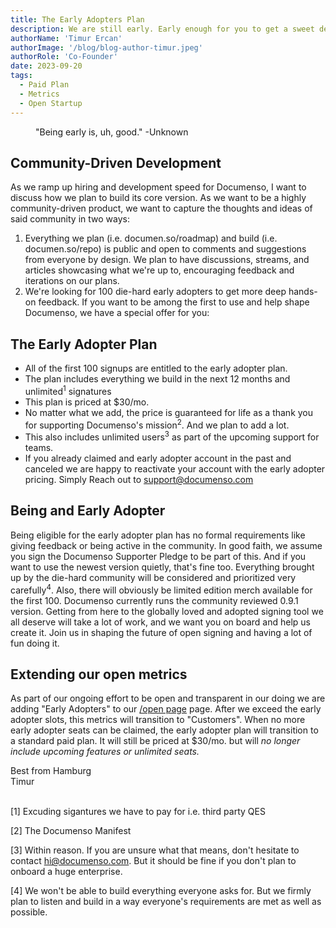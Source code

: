 ```yaml
---
title: The Early Adopters Plan
description: We are still early. Early enough for you to get a sweet deal for supporting Documenso's Mission. Join the movement and get a shiny early adopter account in the process.
authorName: 'Timur Ercan'
authorImage: '/blog/blog-author-timur.jpeg'
authorRole: 'Co-Founder'
date: 2023-09-20
tags:
  - Paid Plan
  - Metrics
  - Open Startup
---
```


<figure>
  <MdxNextImage
    src="/blog/early.png"
    width="1260"
    height="630"
    alt="XKCD: Bug"
  />

  <figcaption className="text-center">
    "Being early is, uh, good." -Unknown
  </figcaption>
</figure>

## Community-Driven Development

As we ramp up hiring and development speed for Documenso, I want to discuss how we plan to build its core version.
As we want to be a highly community-driven product, we want to capture the thoughts and ideas of said community in two ways:

1. Everything we plan (i.e. documen.so/roadmap) and build (i.e. documen.so/repo) is public and open to comments and suggestions from everyone by design. We plan to have discussions, streams, and articles showcasing what we're up to, encouraging feedback and iterations on our plans.
2. We're looking for 100 die-hard early adopters to get more deep hands-on feedback. If you want to be among the first to use and help shape Documenso, we have a special offer for you:

## The Early Adopter Plan

- All of the first 100 signups are entitled to the early adopter plan.
- The plan includes everything we build in the next 12 months and unlimited<sup>1</sup> signatures
- This plan is priced at $30/mo.
- No matter what we add, the price is guaranteed for life as a thank you for supporting Documenso's mission<sup>2</sup>. And we plan to add a lot.
- This also includes unlimited users<sup>3</sup> as part of the upcoming support for teams.
- If you already claimed and early adopter account in the past and canceled we are happy to reactivate your account with the early adopter pricing. Simply Reach out to support@documenso.com

## Being and Early Adopter

Being eligible for the early adopter plan has no formal requirements like giving feedback or being active in the community. In good faith, we assume you sign the Documenso Supporter Pledge to be part of this. And if you want to use the newest version quietly, that's fine too. Everything brought up by the die-hard community will be considered and prioritized very carefully<sup>4</sup>. Also, there will obviously be limited edition merch available for the first 100.
Documenso currently runs the community reviewed 0.9.1 version. Getting from here to the globally loved and adopted signing tool we all deserve will take a lot of work, and we want you on board and help us create it. Join us in shaping the future of open signing and having a lot of fun doing it.

## Extending our open metrics

As part of our ongoing effort to be open and transparent in our doing we are adding "Early Adopters" to our [/open page](https://documenso.com/open) page. After we exceed the early adopter slots, this metrics will transition to "Customers". When no more early adopter seats can be claimed, the early adopter plan will transition to a standard paid plan. It will still be priced at $30/mo. but will _no longer include upcoming features or unlimited seats._

Best from Hamburg\
Timur

\
[1] Excuding sigantures we have to pay for i.e. third party QES

[2] The Documenso Manifest

[3] Within reason. If you are unsure what that means, don't hesitate to contact hi@documenso.com. But it should be fine if you don't plan to onboard a huge enterprise.

[4] We won't be able to build everything everyone asks for. But we firmly plan to listen and build in a way everyone's requirements are met as well as possible.
